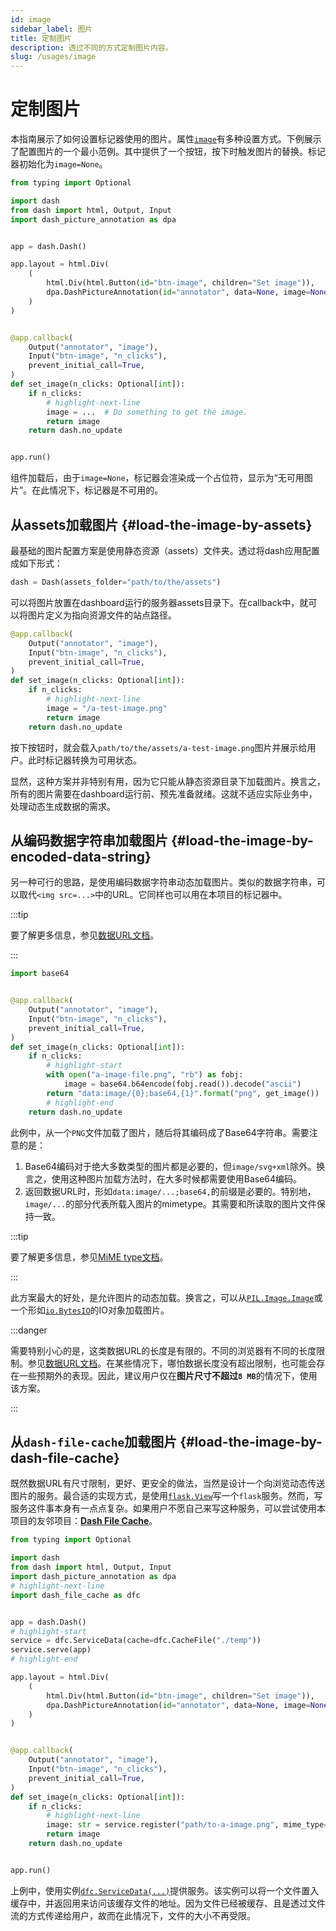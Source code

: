 ```yaml
---
id: image
sidebar_label: 图片
title: 定制图片
description: 透过不同的方式定制图片内容。
slug: /usages/image
---
```



# 定制图片

本指南展示了如何设置标记器使用的图片。属性[`image`](../../apis/DashPictureAnnotation.mdx#component-properties)有多种设置方式。下例展示了配置图片的一个最小范例。其中提供了一个按钮，按下时触发图片的替换。标记器初始化为`image=None`。

```python title="demo_image.py" showLineNumbers
from typing import Optional

import dash
from dash import html, Output, Input
import dash_picture_annotation as dpa


app = dash.Dash()

app.layout = html.Div(
    (
        html.Div(html.Button(id="btn-image", children="Set image")),
        dpa.DashPictureAnnotation(id="annotator", data=None, image=None),
    )
)


@app.callback(
    Output("annotator", "image"),
    Input("btn-image", "n_clicks"),
    prevent_initial_call=True,
)
def set_image(n_clicks: Optional[int]):
    if n_clicks:
        # highlight-next-line
        image = ...  # Do something to get the image.
        return image
    return dash.no_update


app.run()
```

组件加载后，由于`image=None`，标记器会渲染成一个占位符，显示为“无可用图片”。在此情况下，标记器是不可用的。

## 从assets加载图片 {#load-the-image-by-assets}

最基础的图片配置方案是使用静态资源（assets）文件夹。透过将dash应用配置成如下形式：

```python
dash = Dash(assets_folder="path/to/the/assets")
```

可以将图片放置在dashboard运行的服务器assets目录下。在callback中，就可以将图片定义为指向资源文件的站点路径。

```python showLineNumbers
@app.callback(
    Output("annotator", "image"),
    Input("btn-image", "n_clicks"),
    prevent_initial_call=True,
)
def set_image(n_clicks: Optional[int]):
    if n_clicks:
        # highlight-next-line
        image = "/a-test-image.png"
        return image
    return dash.no_update
```

按下按钮时，就会载入`path/to/the/assets/a-test-image.png`图片并展示给用户。此时标记器转换为可用状态。

显然，这种方案并非特别有用，因为它只能从静态资源目录下加载图片。换言之，所有的图片需要在dashboard运行前、预先准备就绪。这就不适应实际业务中，处理动态生成数据的需求。

## 从编码数据字符串加载图片 {#load-the-image-by-encoded-data-string}

另一种可行的思路，是使用编码数据字符串动态加载图片。类似的数据字符串，可以取代`<img src=...>`中的URL。它同样也可以用在本项目的标记器中。

:::tip

要了解更多信息，参见[数据URL文档<IconExternalLink/>][link-dataurl]。

:::

```python showLineNumbers
import base64


@app.callback(
    Output("annotator", "image"),
    Input("btn-image", "n_clicks"),
    prevent_initial_call=True,
)
def set_image(n_clicks: Optional[int]):
    if n_clicks:
        # highlight-start
        with open("a-image-file.png", "rb") as fobj:
            image = base64.b64encode(fobj.read()).decode("ascii")
        return "data:image/{0};base64,{1}".format("png", get_image())
        # highlight-end
    return dash.no_update
```

此例中，从一个`PNG`文件加载了图片，随后将其编码成了Base64字符串。需要注意的是：

1. Base64编码对于绝大多数类型的图片都是必要的，但`image/svg+xml`除外。换言之，使用这种图片加载方法时，在大多时候都需要使用Base64编码。
2. 返回数据URL时，形如`data:image/...;base64,`的前缀是必要的。特别地，`image/...`的部分代表所载入图片的mimetype。其需要和所读取的图片文件保持一致。

:::tip

要了解更多信息，参见[MiME type文档<IconExternalLink/>][link-mimetype]。

:::

此方案最大的好处，是允许图片的动态加载。换言之，可以从[`PIL.Image.Image`<IconExternalLink/>][link-image]或一个形如[`io.BytesIO`<IconExternalLink/>][link-bytesio]的IO对象加载图片。

:::danger

需要特别小心的是，这类数据URL的长度是有限的。不同的浏览器有不同的长度限制。参见[数据URL文档<IconExternalLink/>][link-dataurllim]。在某些情况下，哪怕数据长度没有超出限制，也可能会存在一些预期外的表现。因此，建议用户仅在<strong>图片尺寸不超过`8 MB`</strong>的情况下，使用该方案。

:::

## 从`dash-file-cache`加载图片 {#load-the-image-by-dash-file-cache}

既然数据URL有尺寸限制，更好、更安全的做法，当然是设计一个向浏览动态传送图片的服务。最合适的实现方式，是使用[`flask.View`][link-flaskview]写一个`flask`服务。然而，写服务这件事本身有一点点复杂。如果用户不愿自己来写这种服务，可以尝试使用本项目的友邻项目：[<InlineIcon icon={DFCIcon}/>**Dash File Cache**<IconExternalLink/>][link-dfc]。

```python title="demo_with_dfc.py" showLineNumbers
from typing import Optional

import dash
from dash import html, Output, Input
import dash_picture_annotation as dpa
# highlight-next-line
import dash_file_cache as dfc


app = dash.Dash()
# highlight-start
service = dfc.ServiceData(cache=dfc.CacheFile("./temp"))
service.serve(app)
# highlight-end

app.layout = html.Div(
    (
        html.Div(html.Button(id="btn-image", children="Set image")),
        dpa.DashPictureAnnotation(id="annotator", data=None, image=None),
    )
)


@app.callback(
    Output("annotator", "image"),
    Input("btn-image", "n_clicks"),
    prevent_initial_call=True,
)
def set_image(n_clicks: Optional[int]):
    if n_clicks:
        # highlight-next-line
        image: str = service.register("path/to-a-image.png", mime_type="image/png")
        return image
    return dash.no_update


app.run()
```

上例中，使用实例[`dfc.ServiceData(...)`<IconExternalLink/>][link-dfcservice]提供服务。该实例可以将一个文件置入缓存中，并返回用来访问该缓存文件的地址。因为文件已经被缓存、且是透过文件流的方式传递给用户，故而在此情况下，文件的大小不再受限。

[link-dataurl]: https://developer.mozilla.org/zh-CN/docs/Web/URI/Schemes/data
[link-mimetype]: https://developer.mozilla.org/zh-CN/docs/Web/HTTP/MIME_types/Common_types
[link-image]: https://www.osgeo.cn/pillow/reference/Image.html#PIL.Image.Image
[link-bytesio]: https://docs.python.org/zh-cn/3/library/io.html#io.BytesIO
[link-dataurllim]: https://developer.mozilla.org/zh-CN/docs/Web/URI/Schemes/data#length_limitations
[link-flaskview]: https://flask.palletsprojects.com/zh-cn/stable/views/
[link-dfc]: https://cainmagi.github.io/dash-file-cache/zh-cn/
[link-dfcservice]: https://cainmagi.github.io/dash-file-cache/zh-cn/docs/usages/service
